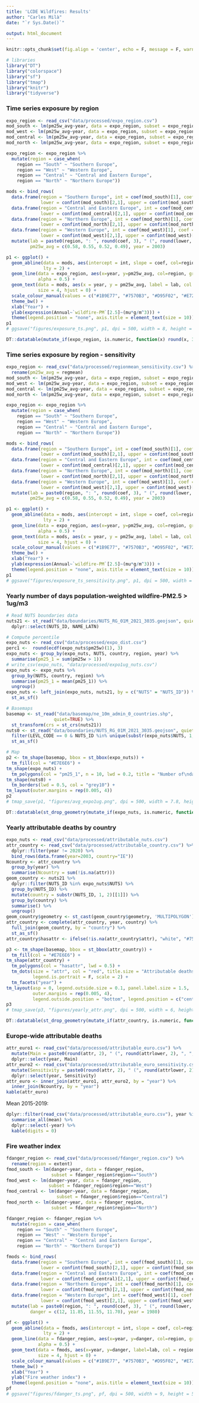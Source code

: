 ```yaml
---
title: 'LCDE Wildfires: Results'
author: "Carles Milà"
date: "`r Sys.Date()`"

output: html_document
---
```


```r
knitr::opts_chunk$set(fig.align = 'center', echo = F, message = F, warning = F)

# libraries
library("DT")
library("colorspace")
library("sf")
library("tmap")
library("knitr")
library("tidyverse")
```

### Time series exposure by region

```r
expo_region <- read_csv("data/processed/expo_region.csv") 
mod_south <- lm(pm25w_avg~year, data = expo_region, subset = expo_region$region=="South")
mod_west <- lm(pm25w_avg~year, data = expo_region, subset = expo_region$region=="West")
mod_central <- lm(pm25w_avg~year, data = expo_region, subset = expo_region$region=="Central")
mod_north <- lm(pm25w_avg~year, data = expo_region, subset = expo_region$region=="North")

expo_region <- expo_region %>%
  mutate(region = case_when(
    region == "South" ~ "Southern Europe",
    region == "West" ~ "Western Europe",
    region == "Central" ~ "Central and Eastern Europe",
    region == "North" ~ "Northern Europe"))

mods <- bind_rows(
  data.frame(region = "Southern Europe", int = coef(mod_south)[1], coef = coef(mod_south)[2], 
             lower = confint(mod_south)[2,1], upper = confint(mod_south)[2,2]),
  data.frame(region = "Central and Eastern Europe", int = coef(mod_central)[1], coef = coef(mod_central)[2], 
             lower = confint(mod_central)[2,1], upper = confint(mod_central)[2,2]),
  data.frame(region = "Northern Europe", int = coef(mod_north)[1], coef = coef(mod_north)[2], 
             lower = confint(mod_north)[2,1], upper = confint(mod_north)[2,2]),
  data.frame(region = "Western Europe", int = coef(mod_west)[1], coef = coef(mod_west)[2], 
             lower = confint(mod_west)[2,1], upper = confint(mod_west)[2,2])) %>%
  mutate(lab = paste0(region, ": ", round(coef, 3), " (", round(lower, 3), ", ", round(upper, 3), ")"),
         pm25w_avg = c(0.58, 0.55, 0.52, 0.49), year = 2003)

p1 <- ggplot() + 
  geom_abline(data = mods, aes(intercept = int, slope = coef, col=region),
              lty = 2) +
  geom_line(data = expo_region, aes(x=year, y=pm25w_avg, col=region, group=region),
            alpha = 0.5) +
  geom_text(data = mods, aes(x = year, y = pm25w_avg, label = lab, col = region),
            size = 4, hjust = 0) +
  scale_colour_manual(values = c("#1B9E77", "#7570B3", "#D95F02", "#E7298A")) +
  theme_bw() +
  xlab("Year") + 
  ylab(expression(Annual~`wildfire-PM`[2.5]~(mu*g/m^3))) +
  theme(legend.position = "none", axis.title = element_text(size = 10))
p1
# ggsave("figures/exposure_ts.png", p1, dpi = 500, width = 8, height = 5)
```

```r
DT::datatable(mutate_if(expo_region, is.numeric, function(x) round(x, 3)))
```

### Time series exposure by region - sensitivity

```r
expo_region <- read_csv("data/processed/regionmean_sensitivity.csv") %>%
  rename(pm25w_avg = regmean)
mod_south <- lm(pm25w_avg~year, data = expo_region, subset = expo_region$region=="South")
mod_west <- lm(pm25w_avg~year, data = expo_region, subset = expo_region$region=="West")
mod_central <- lm(pm25w_avg~year, data = expo_region, subset = expo_region$region=="Central")
mod_north <- lm(pm25w_avg~year, data = expo_region, subset = expo_region$region=="North")

expo_region <- expo_region %>%
  mutate(region = case_when(
    region == "South" ~ "Southern Europe",
    region == "West" ~ "Western Europe",
    region == "Central" ~ "Central and Eastern Europe",
    region == "North" ~ "Northern Europe"))

mods <- bind_rows(
  data.frame(region = "Southern Europe", int = coef(mod_south)[1], coef = coef(mod_south)[2], 
             lower = confint(mod_south)[2,1], upper = confint(mod_south)[2,2]),
  data.frame(region = "Central and Eastern Europe", int = coef(mod_central)[1], coef = coef(mod_central)[2], 
             lower = confint(mod_central)[2,1], upper = confint(mod_central)[2,2]),
  data.frame(region = "Northern Europe", int = coef(mod_north)[1], coef = coef(mod_north)[2], 
             lower = confint(mod_north)[2,1], upper = confint(mod_north)[2,2]),
  data.frame(region = "Western Europe", int = coef(mod_west)[1], coef = coef(mod_west)[2], 
             lower = confint(mod_west)[2,1], upper = confint(mod_west)[2,2])) %>%
  mutate(lab = paste0(region, ": ", round(coef, 3), " (", round(lower, 3), ", ", round(upper, 3), ")"),
         pm25w_avg = c(0.58, 0.55, 0.52, 0.49), year = 2003)

p1 <- ggplot() + 
  geom_abline(data = mods, aes(intercept = int, slope = coef, col=region),
              lty = 2) +
  geom_line(data = expo_region, aes(x=year, y=pm25w_avg, col=region, group=region),
            alpha = 0.5) +
  geom_text(data = mods, aes(x = year, y = pm25w_avg, label = lab, col = region),
            size = 4, hjust = 0) +
  scale_colour_manual(values = c("#1B9E77", "#7570B3", "#D95F02", "#E7298A")) +
  theme_bw() +
  xlab("Year") + 
  ylab(expression(Annual~`wildfire-PM`[2.5]~(mu*g/m^3))) +
  theme(legend.position = "none", axis.title = element_text(size = 10))
p1
# ggsave("figures/exposure_ts_sensitivity.png", p1, dpi = 500, width = 8, height = 5)
```

### Yearly number of days population-weighted wildfire-PM2.5 > 1ug/m3 

```r
# Read NUTS boundaries data
nuts21 <- st_read("data/boundaries/NUTS_RG_01M_2021_3035.geojson", quiet=TRUE) %>%
  dplyr::select(NUTS_ID, NAME_LATN)

# Compute percentile
expo_nuts <- read_csv("data/processed/expo_dist.csv")
perc1 <-  round(ecdf(expo_nuts$pm25w)(1), 3)
expo_nuts <- group_by(expo_nuts, NUTS, country, region, year) %>%
  summarise(pm25_1 = sum(pm25w > 1)) 
# write_csv(expo_nuts, "data/processed/expo1ug_nuts.csv")
expo_nuts <- expo_nuts %>%
  group_by(NUTS, country, region) %>%
  summarise(pm25_1 = mean(pm25_1)) %>%
  ungroup()
expo_nuts <- left_join(expo_nuts, nuts21, by = c("NUTS" = "NUTS_ID")) %>%
  st_as_sf()

# Basemaps
basemap <- st_read("data/basemap/ne_10m_admin_0_countries.shp",
                  quiet=TRUE) %>%
  st_transform(crs = st_crs(nuts21))
nuts0 <- st_read("data/boundaries/NUTS_RG_01M_2021_3035.geojson", quiet=TRUE) %>%
  filter(LEVL_CODE == 0 & NUTS_ID %in% unique(substr(expo_nuts$NUTS, 1, 2))) %>%
  st_as_sf()

# Map
p2 <- tm_shape(basemap, bbox = st_bbox(expo_nuts)) +
  tm_fill(col = "#E7E6E6") +
tm_shape(expo_nuts) +
  tm_polygons(col = "pm25_1", n = 10, lwd = 0.2, title = "Number of\ndays/year") +
tm_shape(nuts0) +
  tm_borders(lwd = 0.5, col = "grey10") +
tm_layout(outer.margins = rep(0.005, 4))
p2
# tmap_save(p1, "figures/avg_expo1ug.png", dpi = 500, width = 7.8, height = 8)
```

```r
DT::datatable(st_drop_geometry(mutate_if(expo_nuts, is.numeric, function(x) round(x, 3))))
```

### Yearly attributable deaths by country

```r
expo_nuts <- read_csv("data/processed/attributable_nuts.csv") 
attr_country <- read_csv("data/processed/attributable_country.csv") %>%
  dplyr::filter(year != 2020) %>%
  bind_rows(data.frame(year=2003, country="IE"))
Ncountry <- attr_country %>%
  group_by(year) %>% 
  summarise(Ncountry = sum(!is.na(attr)))
geom_country <- nuts21 %>%
  dplyr::filter(NUTS_ID %in% expo_nuts$NUTS) %>%
  group_by(NUTS_ID) %>%
  mutate(country = substr(NUTS_ID, 1, 2)[[1]]) %>%
  group_by(country) %>%
  summarise() %>%
  ungroup()
geom_country$geometry <- st_cast(geom_country$geometry, 'MULTIPOLYGON')
attr_country <- complete(attr_country, year, country) %>%
  full_join(geom_country, by = "country") %>%
  st_as_sf() 
attr_country$hasattr <- ifelse(!is.na(attr_country$attr), "white", "#757575")

p3 <- tm_shape(basemap, bbox = st_bbox(attr_country)) +
  tm_fill(col = "#E7E6E6") +
tm_shape(attr_country) +
  tm_polygons(col = "hasattr", lwd = 0.5) +
  tm_dots(size = "attr", col = "red", title.size = "Attributable deaths", 
          legend.is.portrait = F, scale = 2) +
  tm_facets("year") +
tm_layout(asp = 0, legend.outside.size = 0.1, panel.label.size = 1.5,
          outer.margins = rep(0.005, 4), 
          legend.outside.position = "bottom", legend.position = c("center", "center"))
p3
# tmap_save(p3, "figures/yearly_attr.png", dpi = 500, width = 6, height = 9)
```

```r
DT::datatable(st_drop_geometry(mutate_if(attr_country, is.numeric, function(x) round(x, 3))))
```

### Europe-wide attributable deaths

```r
attr_euro1 <- read_csv("data/processed/attributable_euro.csv") %>%
  mutate(Main = paste0(round(attr, 2), " (", round(attrlower, 2), ", ", round(attrupper, 2), ")")) %>%
  dplyr::select(year, Main)
attr_euro2 <- read_csv("data/processed/attributable_euro_sensitivity.csv") %>%
  mutate(Sensitivity = paste0(round(attr, 2), " (", round(attrlower, 2), ", ", round(attrupper, 2), ")")) %>%
  dplyr::select(year, Sensitivity)
attr_euro <- inner_join(attr_euro1, attr_euro2, by = "year") %>%
  inner_join(Ncountry, by = "year")
kable(attr_euro)
```

Mean 2015-2019:

```r
dplyr::filter(read_csv("data/processed/attributable_euro.csv"), year %in% 2015:2019) %>%
  summarise_all(mean) %>%
  dplyr::select(-year) %>% 
  kable(digits = 0)
```

### Fire weather index

```r
fdanger_region <- read_csv("data/processed/fdanger_region.csv") %>%
  rename(region = extent)
fmod_south <- lm(danger~year, data = fdanger_region, 
                 subset = fdanger_region$region=="South")
fmod_west <- lm(danger~year, data = fdanger_region, 
                subset = fdanger_region$region=="West")
fmod_central <- lm(danger~year, data = fdanger_region, 
                   subset = fdanger_region$region=="Central")
fmod_north <- lm(danger~year, data = fdanger_region, 
                 subset = fdanger_region$region=="North")

fdanger_region <- fdanger_region %>%
  mutate(region = case_when(
    region == "South" ~ "Southern Europe",
    region == "West" ~ "Western Europe",
    region == "Central" ~ "Central and Eastern Europe",
    region == "North" ~ "Northern Europe"))

fmods <- bind_rows(
  data.frame(region = "Southern Europe", int = coef(fmod_south)[1], coef = coef(fmod_south)[2], 
             lower = confint(fmod_south)[2,1], upper = confint(fmod_south)[2,2]),
  data.frame(region = "Central and Eastern Europe", int = coef(fmod_central)[1], coef = coef(fmod_central)[2], 
             lower = confint(fmod_central)[2,1], upper = confint(fmod_central)[2,2]),
  data.frame(region = "Northern Europe", int = coef(fmod_north)[1], coef = coef(fmod_north)[2], 
             lower = confint(fmod_north)[2,1], upper = confint(fmod_north)[2,2]),
  data.frame(region = "Western Europe", int = coef(fmod_west)[1], coef = coef(fmod_west)[2], 
             lower = confint(fmod_west)[2,1], upper = confint(fmod_west)[2,2])) %>%
  mutate(lab = paste0(region, ": ", round(coef, 3), " (", round(lower, 3), ", ", round(upper, 3), ")"),
         danger = c(12, 11.85, 11.55, 11.70), year = 1980)

pf <- ggplot() + 
  geom_abline(data = fmods, aes(intercept = int, slope = coef, col=region),
              lty = 2) +
  geom_line(data = fdanger_region, aes(x=year, y=danger, col=region, group=region),
            alpha = 0.5) +
  geom_text(data = fmods, aes(x=year, y=danger, label=lab, col = region),
            size = 4, hjust = 0) +
  scale_colour_manual(values = c("#1B9E77", "#7570B3", "#D95F02", "#E7298A")) +
  theme_bw() +
  xlab("Year") + 
  ylab("Fire weather index") +
  theme(legend.position = "none", axis.title = element_text(size = 10))
pf
# ggsave("figures/fdanger_ts.png", pf, dpi = 500, width = 9, height = 5)
```

